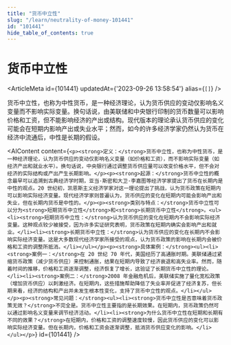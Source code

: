 ```yaml
---
title: "货币中立性"
slug: "/learn/neutrality-of-money-101441"
id: "101441"
hide_table_of_contents: true
---
```



# 货币中立性

<ArticleMeta id={101441} updatedAt={'2023-09-26 13:58:54'} alias={`[]`} />
<div className='border-solid border-b border-t-0 my-4 border-[var(--ifm-color-gray-300)]' />

货币中立性，也称为中性货币，是一种经济理论，认为货币供应的变动仅影响名义变量而不影响实际变量。换句话说，由美联储和中央银行印制的货币数量可以影响价格和工资，但不能影响经济的产出或结构。现代版本的理论承认货币供应的变化可能会在短期内影响产出或失业水平；然而，如今的许多经济学家仍然认为货币在经济中流通后，中性是长期的假设。

<AIContent content={`<p><strong>定义：</strong>货币中立性，也称为中性货币，是一种经济理论，认为货币供应的变动仅影响名义变量（如价格和工资），而不影响实际变量（如经济产出和就业水平）。换句话说，中央银行通过调整货币供应量可以改变价格水平，但不会对经济的实际结构或产出产生长期影响。</p><p><strong>起源：</strong>货币中立性的概念最早可以追溯到古典经济学时期，亚当·斯密和大卫·李嘉图等经济学家提出了货币在长期内是中性的观点。20 世纪初，凯恩斯主义经济学家对这一理论提出了挑战，认为货币政策在短期内可以影响实际经济变量。现代经济学家则普遍认为，货币供应的变化在短期内可能会影响产出和失业，但在长期内货币是中性的。</p><p><strong>类别与特点：</strong>货币中立性可以分为<strong>短期货币中立性</strong>和<strong>长期货币中立性</strong>。<ul><li><strong>短期货币中立性：</strong>认为货币供应的变化在短期内不会影响实际经济变量。这种观点较少被接受，因为许多实证研究表明，货币政策在短期内确实会影响产出和就业。</li><li><strong>长期货币中立性：</strong>认为货币供应的变化在长期内不会影响实际经济变量。这是大多数现代经济学家所接受的观点，认为货币政策的影响在长期内会被价格和工资的调整所抵消。</li></ul></p><p><strong>具体案例：</strong><ul><li><strong>案例一：</strong>在 20 世纪 70 年代，美国经历了高通胀时期。美联储通过紧缩货币政策（减少货币供应）来控制通胀，结果在短期内导致了经济衰退和高失业率。然而，随着时间的推移，价格和工资逐渐调整，经济恢复了增长，这验证了长期货币中立性的理论。</li><li><strong>案例二：</strong>2008 年金融危机后，美联储实施了量化宽松政策（增加货币供应）以刺激经济。在短期内，这些措施帮助降低了失业率并促进了经济复苏，但长期来看，经济的结构和产出并未发生根本性变化，支持了货币中立性的观点。</li></ul></p><p><strong>常见问题：</strong><ul><li><strong>货币中立性是否意味着货币政策无效？</strong>不完全是。货币中立性主要指的是长期效果。在短期内，货币政策仍然可以通过影响名义变量来调节经济活动。</li><li><strong>为什么货币中立性在短期和长期有不同的效果？</strong>在短期内，价格和工资的调整速度较慢，因此货币供应的变化可以影响实际经济变量。但在长期内，价格和工资会逐渐调整，抵消货币供应变化的影响。</li></ul></p>`} id={101441} />
